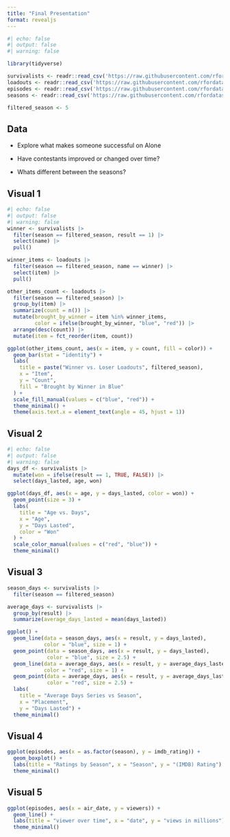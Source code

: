 ```yaml
---
title: "Final Presentation"
format: revealjs
---
```


```r
#| echo: false
#| output: false
#| warning: false

library(tidyverse)

survivalists <- readr::read_csv('https://raw.githubusercontent.com/rfordatascience/tidytuesday/master/data/2023/2023-01-24/survivalists.csv')
loadouts <- readr::read_csv('https://raw.githubusercontent.com/rfordatascience/tidytuesday/master/data/2023/2023-01-24/loadouts.csv')
episodes <- readr::read_csv('https://raw.githubusercontent.com/rfordatascience/tidytuesday/master/data/2023/2023-01-24/episodes.csv')
seasons <- readr::read_csv('https://raw.githubusercontent.com/rfordatascience/tidytuesday/master/data/2023/2023-01-24/seasons.csv')

filtered_season <- 5
```

## Data

* Explore what makes someone successful on Alone

* Have contestants improved or changed over time?

* Whats different between the seasons?

## Visual 1

```r
#| echo: false
#| output: false
#| warning: false
winner <- survivalists |>
  filter(season == filtered_season, result == 1) |>
  select(name) |> 
  pull()

winner_items <- loadouts |>
  filter(season == filtered_season, name == winner) |>
  select(item) |>
  pull()

other_items_count <- loadouts |>
  filter(season == filtered_season) |>
  group_by(item) |>
  summarize(count = n()) |>
  mutate(brought_by_winner = item %in% winner_items, 
         color = ifelse(brought_by_winner, "blue", "red")) |>
  arrange(desc(count)) |>
  mutate(item = fct_reorder(item, count)) 
```

```r
ggplot(other_items_count, aes(x = item, y = count, fill = color)) +
  geom_bar(stat = "identity") +
  labs(
    title = paste("Winner vs. Loser Loadouts", filtered_season),
    x = "Item",
    y = "Count",
    fill = "Brought by Winner in Blue"
  ) +
  scale_fill_manual(values = c("blue", "red")) +
  theme_minimal() +
  theme(axis.text.x = element_text(angle = 45, hjust = 1))

```

## Visual 2

```r
#| echo: false
#| output: false
#| warning: false
days_df <- survivalists |>
  mutate(won = ifelse(result == 1, TRUE, FALSE)) |>
  select(days_lasted, age, won)
```

```r
ggplot(days_df, aes(x = age, y = days_lasted, color = won)) +
  geom_point(size = 3) + 
  labs(
    title = "Age vs. Days",
    x = "Age",
    y = "Days Lasted",
    color = "Won"
  ) +
  scale_color_manual(values = c("red", "blue")) +  
  theme_minimal() 
```

## Visual 3

```r
season_days <- survivalists |>
  filter(season == filtered_season)

average_days <- survivalists |>
  group_by(result) |>
  summarize(average_days_lasted = mean(days_lasted))
```

```r
ggplot() +
  geom_line(data = season_days, aes(x = result, y = days_lasted), 
            color = "blue", size = 1) +
  geom_point(data = season_days, aes(x = result, y = days_lasted), 
             color = "blue", size = 2.5) + 
  geom_line(data = average_days, aes(x = result, y = average_days_lasted), 
            color = "red", size = 1) +
  geom_point(data = average_days, aes(x = result, y = average_days_lasted), 
             color = "red", size = 2.5) +
  labs(
    title = "Average Days Series vs Season",
    x = "Placement",
    y = "Days Lasted") +
  theme_minimal()
```

## Visual 4

```r
ggplot(episodes, aes(x = as.factor(season), y = imdb_rating)) +
  geom_boxplot() +
  labs(title = "Ratings by Season", x = "Season", y = "(IMDB) Rating") +
  theme_minimal()
```

## Visual 5

```r
ggplot(episodes, aes(x = air_date, y = viewers)) +
  geom_line() +
  labs(title = "viewer over time", x = "date", y = "views in millions") +
  theme_minimal()
```

